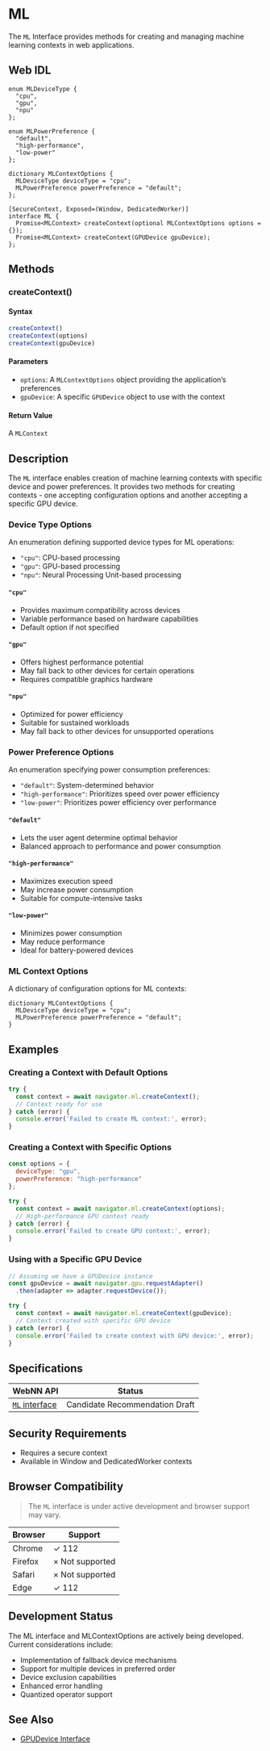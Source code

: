 
# ML

The `ML` Interface provides methods for creating and managing machine learning contexts in web applications.

## Web IDL

```idl showLineNumbers filename="web-idl"
enum MLDeviceType {
  "cpu",
  "gpu",
  "npu"
};

enum MLPowerPreference {
  "default",
  "high-performance",
  "low-power"
};

dictionary MLContextOptions {
  MLDeviceType deviceType = "cpu";
  MLPowerPreference powerPreference = "default";
};

[SecureContext, Exposed=(Window, DedicatedWorker)]
interface ML {
  Promise<MLContext> createContext(optional MLContextOptions options = {});
  Promise<MLContext> createContext(GPUDevice gpuDevice);
};
```

## Methods

### createContext()

#### Syntax

```js showLineNumbers filename="createContext.js"
createContext()
createContext(options)
createContext(gpuDevice)
```

#### Parameters

- `options`: A `MLContextOptions` object providing the application’s preferences
- `gpuDevice`: A specific `GPUDevice` object to use with the context

#### Return Value

A `MLContext`

## Description

The `ML` interface enables creation of machine learning contexts with specific device and power preferences. It provides two methods for creating contexts - one accepting configuration options and another accepting a specific GPU device.

### Device Type Options

An enumeration defining supported device types for ML operations:
- `"cpu"`: CPU-based processing
- `"gpu"`: GPU-based processing
- `"npu"`: Neural Processing Unit-based processing

#### `"cpu"`
- Provides maximum compatibility across devices
- Variable performance based on hardware capabilities
- Default option if not specified

#### `"gpu"`
- Offers highest performance potential
- May fall back to other devices for certain operations
- Requires compatible graphics hardware

#### `"npu"`
- Optimized for power efficiency
- Suitable for sustained workloads
- May fall back to other devices for unsupported operations

### Power Preference Options

An enumeration specifying power consumption preferences:
- `"default"`: System-determined behavior
- `"high-performance"`: Prioritizes speed over power efficiency
- `"low-power"`: Prioritizes power efficiency over performance

#### `"default"`
- Lets the user agent determine optimal behavior
- Balanced approach to performance and power consumption

#### `"high-performance"`
- Maximizes execution speed
- May increase power consumption
- Suitable for compute-intensive tasks

#### `"low-power"`
- Minimizes power consumption
- May reduce performance
- Ideal for battery-powered devices

### ML Context Options
A dictionary of configuration options for ML contexts:

```webidl showLineNumbers filename="web-idl"
dictionary MLContextOptions {
  MLDeviceType deviceType = "cpu";
  MLPowerPreference powerPreference = "default";
}
```

## Examples

### Creating a Context with Default Options

```js showLineNumbers filename="example-1.js"
try {
  const context = await navigator.ml.createContext();
  // Context ready for use
} catch (error) {
  console.error('Failed to create ML context:', error);
}
```

### Creating a Context with Specific Options

```js showLineNumbers filename="example-2.js"
const options = {
  deviceType: "gpu",
  powerPreference: "high-performance"
};

try {
  const context = await navigator.ml.createContext(options);
  // High-performance GPU context ready
} catch (error) {
  console.error('Failed to create GPU context:', error);
}
```

### Using with a Specific GPU Device

```js showLineNumbers filename="example-3.js"
// Assuming we have a GPUDevice instance
const gpuDevice = await navigator.gpu.requestAdapter()
  .then(adapter => adapter.requestDevice());

try {
  const context = await navigator.ml.createContext(gpuDevice);
  // Context created with specific GPU device
} catch (error) {
  console.error('Failed to create context with GPU device:', error);
}
```
## Specifications

| WebNN API | Status |
|--------------|---------|
| [`ML` interface](https://www.w3.org/TR/webnn/#api-ml) | Candidate Recommendation Draft |

## Security Requirements
- Requires a secure context
- Available in Window and DedicatedWorker contexts

## Browser Compatibility

> <InfoIcon /> The `ML` interface is under active development and browser support may vary.

| Browser | Support |
|---------|---------|
| Chrome  | ✓ 112 |
| Firefox | × Not supported |
| Safari  | × Not supported |
| Edge    | ✓ 112 |

## Development Status

The ML interface and MLContextOptions are actively being developed. Current considerations include:

- Implementation of fallback device mechanisms
- Support for multiple devices in preferred order
- Device exclusion capabilities
- Enhanced error handling
- Quantized operator support

## See Also

- [GPUDevice Interface](https://www.w3.org/TR/webgpu/#gpudevice)